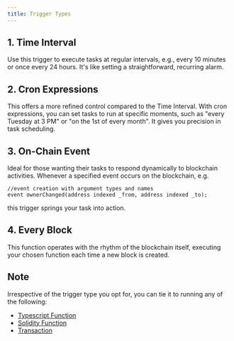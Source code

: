 ```yaml
---
title: Trigger Types
---
```


## 1. Time Interval
Use this trigger to execute tasks at regular intervals, e.g., every 10 minutes or once every 24 hours. It's like setting a straightforward, recurring alarm.

## 2. Cron Expressions
This offers a more refined control compared to the Time Interval. With cron expressions, you can set tasks to run at specific moments, such as "every Tuesday at 3 PM" or "on the 1st of every month". It gives you precision in task scheduling.

## 3. On-Chain Event
Ideal for those wanting their tasks to respond dynamically to blockchain activities. Whenever a specified event occurs on the blockchain, e.g. 

```solidity, sol
//event creation with argument types and names
event ownerChanged(address indexed _from, address indexed _to);
```

this trigger springs your task into action. 

## 4. Every Block
This function operates with the rhythm of the blockchain itself, executing your chosen function each time a new block is created.

## Note
Irrespective of the trigger type you opt for, you can tie it to running any of the following:

- [Typescript Function](/Web3-Functions/Introduction/Typescript-functions)
- [Solidity Function](/Web3-Functions/Introduction/Solidity-functions)
- [Transaction](/Web3-Functions/Introduction/Automated-transactions)